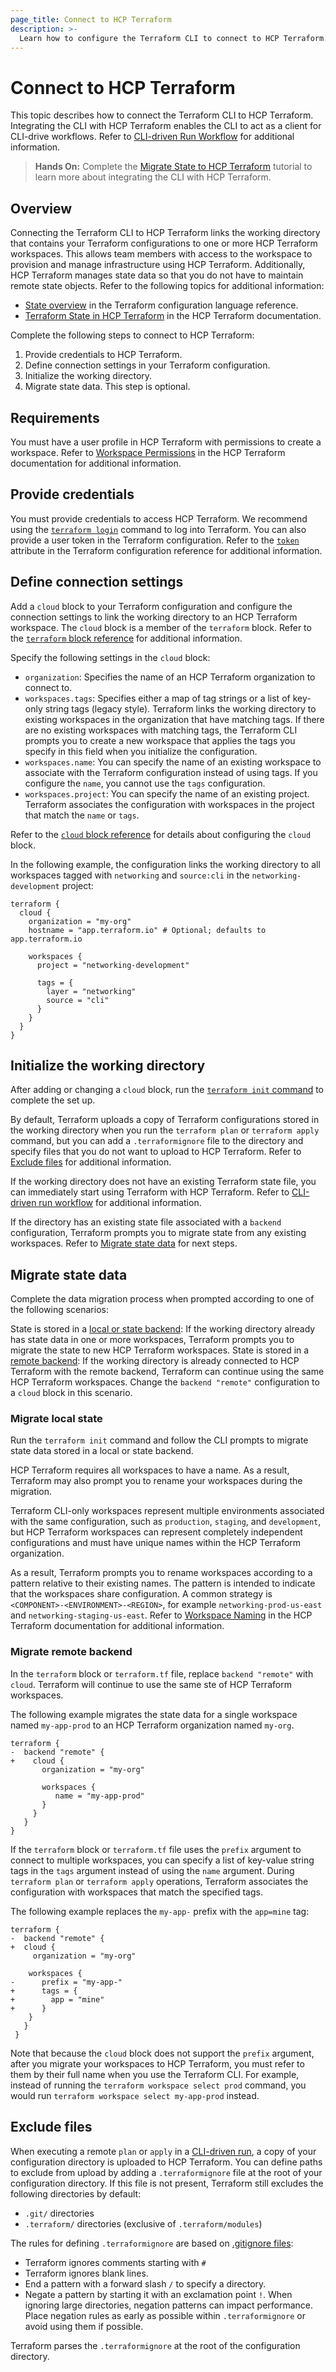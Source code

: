 ```yaml
---
page_title: Connect to HCP Terraform
description: >-
  Learn how to configure the Terraform CLI to connect to HCP Terraform.
---
```


# Connect to HCP Terraform

This topic describes how to connect the Terraform CLI to HCP Terraform. Integrating the CLI with HCP Terraform enables the CLI to act as a client for CLI-drive workflows. Refer to [CLI-driven Run Workflow](/terraform/cloud-docs/run/cli) for additional information.

> **Hands On:** Complete the [Migrate State to HCP Terraform](/terraform/tutorials/cloud/cloud-migrate) tutorial to learn more about integrating the CLI with HCP Terraform.

## Overview

Connecting the Terraform CLI to HCP Terraform links the working directory that contains your Terraform configurations to one or more HCP Terraform workspaces. This allows team members with access to the workspace to provision and manage infrastructure using HCP Terraform. Additionally, HCP Terraform manages state data so that you do not have to maintain remote state objects. Refer to the following topics for additional information:

- [State overview](/terraform/language/state) in the Terraform configuration language reference.
- [Terraform State in HCP Terraform](/terraform/cloud-docs/workspaces/state) in the HCP Terraform documentation.

Complete the following steps to connect to HCP Terraform:

1. Provide credentials to HCP Terraform.
1. Define connection settings in your Terraform configuration.
1. Initialize the working directory.
1. Migrate state data. This step is optional.

## Requirements

You must have a user profile in HCP Terraform with permissions to create a workspace. Refer to [Workspace Permissions](/terraform/cloud-docs/users-teams-organizations/permissions) in the HCP Terraform documentation for additional information.

## Provide credentials

You must provide credentials to access HCP Terraform. We recommend using the
[`terraform login`](/terraform/cli/commands/login) command to log into Terraform. You can also provide a user token in the Terraform configuration. Refer to the [`token`](/terraform/language/terraform#terraform-cloud-token) attribute in the Terraform configuration reference for additional information.


## Define connection settings

Add a `cloud` block to your Terraform configuration and configure the connection settings to link the working directory to an HCP Terraform workspace. The `cloud` block is a member of the `terraform` block. Refer to the [`terraform` block reference](/terraform/language/terraform) for additional information.

Specify the following settings in the `cloud` block:

- `organization`:  Specifies the name of an HCP Terraform organization to connect to.
- `workspaces.tags`: Specifies either a map of tag strings or a list of key-only string tags (legacy style). Terraform links the working directory to existing workspaces in the organization that have matching tags. If there are no existing workspaces with matching tags, the Terraform CLI prompts you to create a new workspace that applies the tags you specify in this field when you initialize the configuration.
- `workspaces.name`: You can specify the name of an existing workspace to associate with the Terraform configuration instead of using tags. If you configure the `name`, you cannot use the `tags` configuration.
- `workspaces.project`: You can specify the name of an existing project. Terraform associates the configuration with workspaces in the project that match the `name` or `tags`.

Refer to the [`cloud` block reference](/terraform/language/terraform#terraform-cloud) for details about configuring the `cloud` block.

In the following example, the configuration links the working directory to all workspaces tagged with `networking` and `source:cli` in the `networking-development` project:

```hcl
terraform {
  cloud {
    organization = "my-org"
    hostname = "app.terraform.io" # Optional; defaults to app.terraform.io

    workspaces {
      project = "networking-development"

      tags = {
        layer = "networking"
        source = "cli"
      }
    }
  }
}
```

## Initialize the working directory

After adding or changing a `cloud` block, run the [`terraform init` command](/terraform/cli/commands/init) to complete the set up.

By default, Terraform uploads a copy of Terraform configurations stored in the working directory when you run the `terraform plan` or `terraform apply` command, but you can add a `.terraformignore` file to the directory and specify files that you do not want to upload to HCP Terraform. Refer to [Exclude files](#exclude-files) for additional information.

If the working directory does not have an existing Terraform state file, you can immediately start using Terraform with HCP Terraform. Refer to [CLI-driven run workflow](/terraform/cloud-docs/run/cli) for additional information.

If the directory has an existing state file associated with a `backend` configuration, Terraform prompts you to migrate state from any existing workspaces. Refer to [Migrate state data](#migrate-state-data) for next steps.

## Migrate state data

Complete the data migration process when prompted according to one of the following scenarios:

State is stored in a [local or state backend](#local-and-state-backend-migration): If the working directory already has state data in one or more workspaces, Terraform prompts you to migrate the state to new HCP Terraform workspaces.
State is stored in a [remote backend](#remote-backend-migration): If the working directory is already connected to HCP Terraform with the remote backend, Terraform can continue using the same HCP Terraform workspaces. Change the `backend "remote"` configuration to a `cloud` block in this scenario.

### Migrate local state

Run the `terraform init` command and follow the CLI prompts to migrate state data stored in a local or state backend.

HCP Terraform requires all workspaces to have a name. As a result, Terraform may also prompt you to rename your workspaces during the migration.

Terraform CLI-only workspaces represent multiple environments associated with the same configuration, such as `production`, `staging`, and `development`, but HCP Terraform workspaces can represent completely independent configurations and must have unique names within the HCP Terraform organization.

As a result, Terraform prompts you to rename workspaces according to a pattern relative to their existing names. The pattern is intended to indicate that the workspaces share configuration. A common strategy is `<COMPONENT>-<ENVIRONMENT>-<REGION>`, for example `networking-prod-us-east` and `networking-staging-us-east`. Refer to [Workspace Naming](/terraform/cloud-docs/workspaces/naming) in the HCP Terraform documentation for additional information.

### Migrate remote backend

In the `terraform` block or `terraform.tf` file, replace `backend "remote"` with `cloud`. Terraform will continue to use the same ste of HCP Terraform workspaces.

The following example migrates the state data for a single workspace named `my-app-prod` to an HCP Terraform organization named `my-org`.

```hcl
terraform {
-  backend "remote" {
+    cloud {
       organization = "my-org"

       workspaces {
          name = "my-app-prod"
       }
     }
   }
}
```

If the `terraform` block or `terraform.tf` file uses the `prefix` argument to connect to multiple workspaces, you can specify a list of key-value string tags in the `tags` argument instead of using the `name` argument. During `terraform plan` or `terraform apply` operations, Terraform associates the configuration with workspaces that match the specified tags.

The following example replaces the `my-app-` prefix with the `app=mine` tag:

```hcl
terraform {
-  backend "remote" {
+  cloud {
     organization = "my-org"

    workspaces {
-      prefix = "my-app-"
+      tags = {
+        app = "mine"
+      }
    }
   }
 }

```

Note that because the `cloud` block does not support the `prefix` argument, after you migrate your workspaces to HCP Terraform, you must refer to them by their full name when you use the Terraform CLI. For example, instead of running the `terraform workspace select prod` command, you would run `terraform workspace select my-app-prod` instead.

## Exclude files

When executing a remote `plan` or `apply` in a [CLI-driven run](/terraform/cloud-docs/run/cli),
a copy of your configuration directory is uploaded to HCP Terraform. You can define
paths to exclude from upload by adding a `.terraformignore` file at the root of your
configuration directory. If this file is not present, Terraform still excludes the following directories by default:

- `.git/` directories
- `.terraform/` directories (exclusive of `.terraform/modules`)

The rules for defining `.terraformignore` are based on
[.gitignore files](https://git-scm.com/book/en/v2/Git-Basics-Recording-Changes-to-the-Repository#_ignoring):

- Terraform ignores comments starting with `#`
- Terraform ignores blank lines.
- End a pattern with a forward slash `/` to specify a directory.
- Negate a pattern by starting it with an exclamation point `!`. When ignoring large directories, negation patterns can impact performance. Place negation rules as early as possible within `.terraformignore` or avoid using them if possible.

Terraform parses the `.terraformignore` at the root of the configuration directory.
